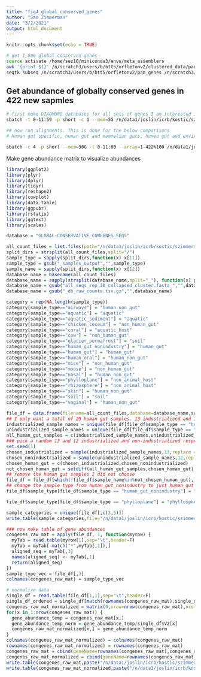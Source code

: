 ```yaml
---
title: "fig4_global_conserved_genes"
author: "Sam Zimmerman"
date: "3/2/2021"
output: html_document
---
```


```r
knitr::opts_chunk$set(echo = TRUE)
```

```bash
# get 1,800 global conserved genes
source activate /home/sez10/miniconda3/envs/meta_assemblers
awk '{print $1}' /n/scratch3/users/b/btt5/orfletonv2/clustered_data/pan/overlap_analysis/GLOBAL-CONSERVATIVE_CONGENES > /n/scratch3/users/b/btt5/orfletonv2/clustered_data/pan/overlap_analysis/GLOBAL-CONSERVATIVE_CONGENES_names
seqtk subseq /n/scratch3/users/b/btt5/orfletonv2/pan_genes /n/scratch3/users/b/btt5/orfletonv2/clustered_data/pan/overlap_analysis/GLOBAL-CONSERVATIVE_CONGENES_names > /n/scratch3/users/b/btt5/orfletonv2/clustered_data/pan/overlap_analysis/GLOBAL-CONSERVATIVE_CONGENES_SEQS 

```


## Get abundance of globally conserved genes in 422 new sapmles

```bash
# first make DIAOMOND databases for all sets of genes I am interested in 
sbatch -t 0-11:59 -p short -c 1 --mem=5G /n/data1/joslin/icrb/kostic/szimmerman/OV2_fig3_4_complete_linkage/gene_abundances/diamond_dbs/make_diamond_dbs.bash 

## now run alignments. This is done for the below comparisons
# Human gut specific, human gut and mammalian guts, human gut and environments, and global conserved genes.

sbatch -c 4 -p short --mem=30G -t 0-11:00 --array=1-422%100 /n/data1/joslin/icrb/kostic/szimmerman/OV2_fig3_4_complete_linkage/gene_abundances/align_OV2_intersections_batch.bash /n/data1/joslin/icrb/kostic/szimmerman/OV2_fig3_4_complete_linkage/gene_abundances/fig3_4_input_all_IDs.txt /n/data1/joslin/icrb/kostic/szimmerman/OV2_fig3_4_complete_linkage/gene_abundances/gene_abundance_output /n/data1/joslin/icrb/kostic/szimmerman/OV2_fig3_4_complete_linkage/gene_abundances/tmp 4 /n/scratch3/users/b/btt5/orfletonv2/clustered_data/pan/all_seqs_rep_30_collapsed_cluster.fasta_GLOBAL-CONSERVATIVE_CONGENES_SEQS_db.dmnd,/n/scratch3/users/b/btt5/orfletonv2/clustered_data/pan/all_seqs_rep_30_collapsed_cluster.fasta_HUMAN-GUT_ENV_CONGENES_SEQS_db.dmnd,/n/scratch3/users/b/btt5/orfletonv2/clustered_data/pan/all_seqs_rep_30_collapsed_cluster.fasta_HUMAN-GUT_NON-HUMAN-MAMMALIAN-GUT_CONGENES_SEQS_db.dmnd,/n/scratch3/users/b/btt5/orfletonv2/clustered_data/pan/all_seqs_rep_30_collapsed_cluster.fasta_HUMAN-GUT-SPECIFIC_CONGENES_SEQS_db.dmnd /n/scratch3/users/b/btt5/orfletonv2/clustered_data/pan/all_seqs_rep_30_collapsed_cluster.fasta_GLOBAL-CONSERVATIVE_CONGENES_SEQS,/n/scratch3/users/b/btt5/orfletonv2/clustered_data/pan/all_seqs_rep_30_collapsed_cluster.fasta_HUMAN-GUT_ENV_CONGENES_SEQS,/n/scratch3/users/b/btt5/orfletonv2/clustered_data/pan/all_seqs_rep_30_collapsed_cluster.fasta_HUMAN-GUT_NON-HUMAN-MAMMALIAN-GUT_CONGENES_SEQS,/n/scratch3/users/b/btt5/orfletonv2/clustered_data/pan/all_seqs_rep_30_collapsed_cluster.fasta_HUMAN-GUT-SPECIFIC_CONGENES_SEQS

```

Make gene abundance matrix to visualize abundances

```r
library(ggplot2)
library(plyr)
library(dplyr)
library(tidyr)
library(reshape2)
library(cowplot)
library(data.table)
library(ggpubr)
library(rstatix)
library(ggtext)
library(scales)

database = "GLOBAL-CONSERVATIVE_CONGENES_SEQS"

all_count_files = list.files(path="/n/data1/joslin/icrb/kostic/szimmerman/OV2_fig3_4_complete_linkage/gene_abundances/gene_abundance_output",pattern=paste("_",database,"_db_raw_counts.tsv.gz",sep=""),recursive = T,full.names = T)
split_dirs = strsplit(all_count_files,split="/")
sample_type = sapply(split_dirs,function(x) x[11])
sample_type = gsub("_samples_output","",sample_type)
sample_name = sapply(split_dirs,function(x) x[12])
database_name = basename(all_count_files)
database_name = sapply(strsplit(database_name,split="_"), function(x) paste(x[-1],collapse="_"))
database_name = gsub("all_seqs_rep_30_collapsed_cluster.fasta_","",database_name)
database_name = gsub("_db_raw_counts.tsv.gz","",database_name)

category = rep(NA,length(sample_type))
category[sample_type=="airways"] = "human_non_gut"
category[sample_type=="aquatic"] = "aquatic"
category[sample_type=="aquatic_sediment"] = "aquatic"
category[sample_type=="chicken_ceceum"] = "non_human_gut"
category[sample_type=="coral"] = "aquatic_host"
category[sample_type=="cow"] = "non_human_gut"
category[sample_type=="glacier_permafrost"] = "soil"
category[sample_type=="human_gut_nonindustry"] = "human_gut"
category[sample_type=="human_gut"] = "human_gut"
category[sample_type=="human_oral"] = "human_non_gut"
category[sample_type=="mice"] = "non_human_gut"
category[sample_type=="moose"] = "non_human_gut"
category[sample_type=="nasal"] = "human_non_gut"
category[sample_type=="phylloplane"] = "non_animal_host"
category[sample_type=="rhizosphere"] = "non_animal_host"
category[sample_type=="skin"] = "human_non_gut"
category[sample_type=="soil"] = "soil"
category[sample_type=="vaginal"] = "human_non_gut"

file_df = data.frame(filename=all_count_files,database=database_name,sample_type,sample_name,category)
## I only want a total of 25 human gut samples. 13 industrialized and 12 non-industrialized
industrialized_sample_names = unique(file_df[file_df$sample_type == "human_gut","sample_name"])
unindustrialized_sample_names = unique(file_df[file_df$sample_type == "human_gut_nonindustry","sample_name"])
all_human_gut_samples = c(industrialized_sample_names,unindustrialized_sample_names)
### pick a random 13 and 12 industrialized and non-industrialized respectivelys
set.seed(1)
chosen_industrialized = sample(industrialized_sample_names,13,replace = FALSE)
chosen_nonindustrialized = sample(unindustrialized_sample_names,12,replace = FALSE)
chosen_human_gut = c(chosen_industrialized,chosen_nonindustrialized)
not_chosen_human_gut = setdiff(all_human_gut_samples,chosen_human_gut)
## remove the human gut samples I did not choose
file_df = file_df[which(!file_df$sample_name%in%not_chosen_human_gut),]
## change the sample type from human_gut_nonindustry to just human_gut
file_df$sample_type[file_df$sample_type == "human_gut_nonindustry"] = "human_gut"

file_df$sample_type[file_df$sample_type == "phylloplane"] = "phyllosphere"

sample_categories = unique(file_df[,c(3,5)])
write.table(sample_categories,file="/n/data1/joslin/icrb/kostic/szimmerman/OV2_fig3_4_complete_linkage/gene_abundances/gene_abundance_matrices/sample_to_categories_conserved_genes.txt",sep="\t",quote=F,col.names=T,row.names=F)

### now make table of gene abundances
congenes_raw_mat = apply(file_df, 1, function(myrow) {
  myTab = read.table(myrow[1],sep="\t",header=F)
  myTab = myTab[-match("*",myTab[,1]),]
  aligned_seq = myTab[,3]
  names(aligned_seq) <- myTab[,1]
  return(aligned_seq)
})
sample_type_vec = file_df[,3]
colnames(congenes_raw_mat) = sample_type_vec

# normalize data
single_df = read.table(file_df[1,1],sep="\t",header=F)
single_df_ordered = single_df[match(rownames(congenes_raw_mat),single_df$V1),]
congenes_raw_mat_normalized = matrix(0,nrow=nrow(congenes_raw_mat),ncol=ncol(congenes_raw_mat))
for(x in 1:nrow(congenes_raw_mat)) {
  gene_abundance_temp = congenes_raw_mat[x,]
  gene_abundance_temp_norm = gene_abundance_temp/single_df$V2[x]
  congenes_raw_mat_normalized[x,] = gene_abundance_temp_norm
}
colnames(congenes_raw_mat_normalized) = colnames(congenes_raw_mat)
rownames(congenes_raw_mat_normalized) = rownames(congenes_raw_mat)
congenes_raw_mat = cbind(geneName=rownames(congenes_raw_mat),congenes_raw_mat)
congenes_raw_mat_normalized = cbind(geneName=rownames(congenes_raw_mat_normalized),congenes_raw_mat_normalized)
write.table(congenes_raw_mat,paste("/n/data1/joslin/icrb/kostic/szimmerman/OV2_fig3_4_complete_linkage/gene_abundances/gene_abundance_matrices/",database,"_abundance_mat.txt",sep=""),row.names=F,col.names=T,sep="\t",quote=F)
write.table(congenes_raw_mat_normalized,paste("/n/data1/joslin/icrb/kostic/szimmerman/OV2_fig3_4_complete_linkage/gene_abundances/gene_abundance_matrices/",database,"_abundance_mat_normalized.txt",sep=""),row.names=F,col.names=T,sep="\t",quote=F)

```
